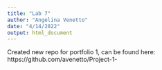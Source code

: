 ```yaml
---
title: "Lab 7"
author: "Angelina Venetto"
date: "4/14/2022"
output: html_document
---
```


Created new repo for portfolio 1, can be found here: 
https://github.com/avenetto/Project-1-